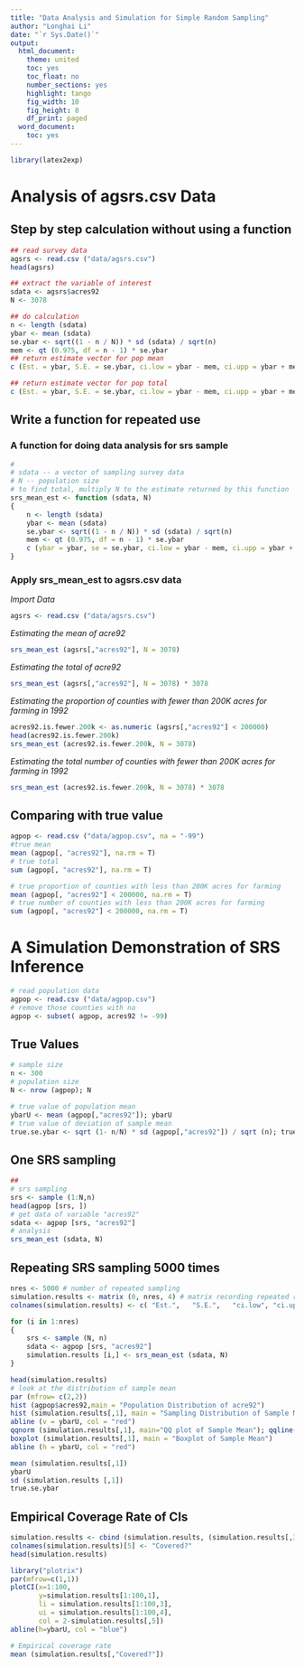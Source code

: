 ```yaml
---
title: "Data Analysis and Simulation for Simple Random Sampling"
author: "Longhai Li"
date: "`r Sys.Date()`"
output:
  html_document:
    theme: united
    toc: yes
    toc_float: no
    number_sections: yes
    highlight: tango
    fig_width: 10
    fig_height: 8
    df_print: paged
  word_document:
    toc: yes
---
```

```r
library(latex2exp)
```


# Analysis of agsrs.csv Data
## Step by step calculation without using a function 
```r
## read survey data
agsrs <- read.csv ("data/agsrs.csv")
head(agsrs)

## extract the variable of interest
sdata <- agsrs$acres92
N <- 3078

## do calculation
n <- length (sdata)
ybar <- mean (sdata)
se.ybar <- sqrt((1 - n / N)) * sd (sdata) / sqrt(n)  
mem <- qt (0.975, df = n - 1) * se.ybar
## return estimate vector for pop mean
c (Est. = ybar, S.E. = se.ybar, ci.low = ybar - mem, ci.upp = ybar + mem)

## return estimate vector for pop total
c (Est. = ybar, S.E. = se.ybar, ci.low = ybar - mem, ci.upp = ybar + mem) * N
```

## Write a function for repeated use
### A function for doing data analysis for srs sample
```r
# 
# sdata -- a vector of sampling survey data
# N -- population size 
# to find total, multiply N to the estimate returned by this function
srs_mean_est <- function (sdata, N)
{
	n <- length (sdata)
	ybar <- mean (sdata)
	se.ybar <- sqrt((1 - n / N)) * sd (sdata) / sqrt(n)  
	mem <- qt (0.975, df = n - 1) * se.ybar
	c (ybar = ybar, se = se.ybar, ci.low = ybar - mem, ci.upp = ybar + mem)
}
```

### Apply srs_mean_est to agsrs.csv data
*Import Data*
```r
agsrs <- read.csv ("data/agsrs.csv")
```
*Estimating the mean of acre92*
```r
srs_mean_est (agsrs[,"acres92"], N = 3078)
```

*Estimating the total of acre92*
```r
srs_mean_est (agsrs[,"acres92"], N = 3078) * 3078
```

*Estimating the proportion of counties with fewer than 200K acres for farming in 1992*
```r
acres92.is.fewer.200k <- as.numeric (agsrs[,"acres92"] < 200000)
head(acres92.is.fewer.200k)
srs_mean_est (acres92.is.fewer.200k, N = 3078)
```

*Estimating the total number of counties with fewer than 200K acres for farming in 1992*
```r
srs_mean_est (acres92.is.fewer.200k, N = 3078) * 3078
```

## Comparing with true value

```r
agpop <- read.csv ("data/agpop.csv", na = "-99")
#true mean
mean (agpop[, "acres92"], na.rm = T)
# true total
sum (agpop[, "acres92"], na.rm = T)

# true proportion of counties with less than 200K acres for farming
mean (agpop[, "acres92"] < 200000, na.rm = T)
# true number of counties with less than 200K acres for farming
sum (agpop[, "acres92"] < 200000, na.rm = T)

```

# A Simulation Demonstration of SRS Inference
```r
# read population data 
agpop <- read.csv ("data/agpop.csv")
# remove those counties with na
agpop <- subset( agpop, acres92 != -99)
```



## True Values
```r
# sample size
n <- 300
# population size
N <- nrow (agpop); N

# true value of population mean
ybarU <- mean (agpop[,"acres92"]); ybarU
# true value of deviation of sample mean
true.se.ybar <- sqrt (1- n/N) * sd (agpop[,"acres92"]) / sqrt (n); true.se.ybar
```

## One SRS sampling

```r
## 
# srs sampling
srs <- sample (1:N,n)
head(agpop [srs, ])
# get data of variable "acres92"
sdata <- agpop [srs, "acres92"]
# analysis
srs_mean_est (sdata, N)
```

## Repeating SRS sampling 5000 times
```r
nres <- 5000 # number of repeated sampling
simulation.results <- matrix (0, nres, 4) # matrix recording repeated results
colnames(simulation.results) <- c( "Est.",   "S.E.",   "ci.low", "ci.upp")

for (i in 1:nres)
{
    srs <- sample (N, n)
	sdata <- agpop [srs, "acres92"]
	simulation.results [i,] <- srs_mean_est (sdata, N)
}

head(simulation.results)
# look at the distribution of sample mean
par (mfrow= c(2,2))
hist (agpop$acres92,main = "Population Distribution of acre92")
hist (simulation.results[,1], main = "Sampling Distribution of Sample Mean for acre92")
abline (v = ybarU, col = "red")
qqnorm (simulation.results[,1], main="QQ plot of Sample Mean"); qqline(simulation.results[,1])
boxplot (simulation.results[,1], main = "Boxplot of Sample Mean")
abline (h = ybarU, col = "red")

mean (simulation.results[,1])
ybarU
sd (simulation.results [,1])
true.se.ybar
```


## Empirical Coverage Rate of CIs

```r
simulation.results <- cbind (simulation.results, (simulation.results[,3] < ybarU) * (ybarU < simulation.results[,4] ))
colnames(simulation.results)[5] <- "Covered?"
head(simulation.results)

library("plotrix") 
par(mfrow=c(1,1))
plotCI(x=1:100,
       y=simulation.results[1:100,1],
       li = simulation.results[1:100,3],
       ui = simulation.results[1:100,4],
       col = 2-simulation.results[,5])
abline(h=ybarU, col = "blue")

# Empirical coverage rate 
mean (simulation.results[,"Covered?"])

```



